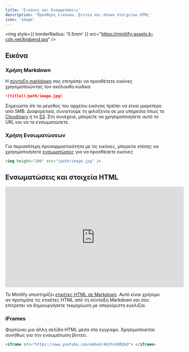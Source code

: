 ```yaml
---
title: 'Εικόνες και Ενσωματώσεις'
description: 'Προσθήκη εικόνων, βίντεο και άλλων στοιχείων HTML'
icon: 'image'
---
```


<img
  style={{ borderRadius: '0.5rem' }}
  src="https://mintlify-assets.b-cdn.net/bigbend.jpg"
/>

## Εικόνα

### Χρήση Markdown

Η [σύνταξη markdown](https://www.markdownguide.org/basic-syntax/#images) σας επιτρέπει να προσθέτετε εικόνες χρησιμοποιώντας τον ακόλουθο κώδικα

```md
![title](/path/image.jpg)
```

Σημειώστε ότι το μέγεθος του αρχείου εικόνας πρέπει να είναι μικρότερο από 5MB. Διαφορετικά, συνιστούμε τη φιλοξενία σε μια υπηρεσία όπως το [Cloudinary](https://cloudinary.com/) ή το [S3](https://aws.amazon.com/s3/). Στη συνέχεια, μπορείτε να χρησιμοποιήσετε αυτό το URL και να το ενσωματώσετε.

### Χρήση Ενσωματώσεων

Για περισσότερη προσαρμοστικότητα με τις εικόνες, μπορείτε επίσης να χρησιμοποιήσετε [ενσωματώσεις](/writing-content/embed) για να προσθέσετε εικόνες

```html
<img height="200" src="/path/image.jpg" />
```

## Ενσωματώσεις και στοιχεία HTML

<iframe
  width="560"
  height="315"
  src="https://www.youtube.com/embed/4KzFe50RQkQ"
  title="YouTube video player"
  frameBorder="0"
  allow="accelerometer; autoplay; clipboard-write; encrypted-media; gyroscope; picture-in-picture"
  allowFullScreen
  style={{ width: '100%', borderRadius: '0.5rem' }}
></iframe>

<br />

<Tip>

Το Mintlify υποστηρίζει [ετικέτες HTML σε Markdown](https://www.markdownguide.org/basic-syntax/#html). Αυτό είναι χρήσιμο αν προτιμάτε τις ετικέτες HTML από τη σύνταξη Markdown και σας επιτρέπει να δημιουργήσετε τεκμηρίωση με απεριόριστη ευελιξία.

</Tip>

### iFrames

Φορτώνει μια άλλη σελίδα HTML μέσα στο έγγραφο. Χρησιμοποιείται συνήθως για την ενσωμάτωση βίντεο.

```html
<iframe src="https://www.youtube.com/embed/4KzFe50RQkQ"> </iframe>
```